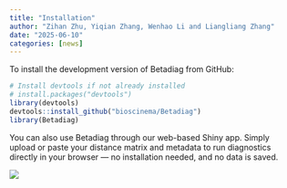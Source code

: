 ```yaml
---
title: "Installation"
author: "Zihan Zhu, Yiqian Zhang, Wenhao Li and Liangliang Zhang"
date: "2025-06-10"
categories: [news]
---
```

To install the development version of Betadiag from GitHub:

```r
# Install devtools if not already installed
# install.packages("devtools")
library(devtools)
devtools::install_github("bioscinema/Betadiag")
library(Betadiag)
```

You can also use Betadiag through our web-based Shiny app.
Simply upload or paste your distance matrix and metadata to run diagnostics directly in your browser — no installation needed, and no data is saved.

![](thumbnail.jpg)


